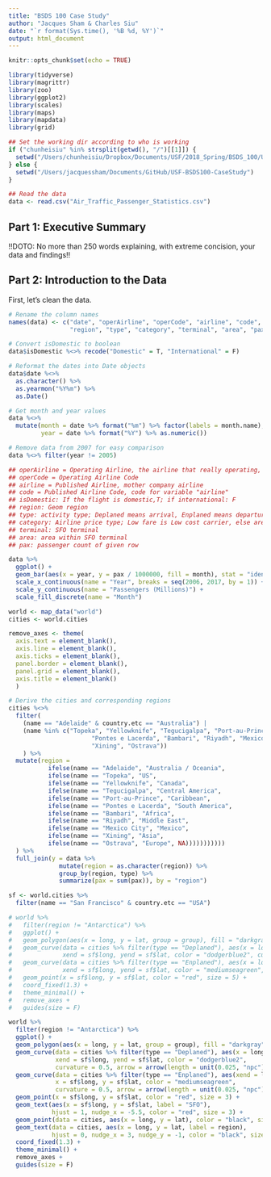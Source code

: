 ```yaml
---
title: "BSDS 100 Case Study"
author: "Jacques Sham & Charles Siu"
date: "`r format(Sys.time(), '%B %d, %Y')`"
output: html_document
---
```


```r
knitr::opts_chunk$set(echo = TRUE)
```

```r
library(tidyverse)
library(magrittr)
library(zoo)
library(ggplot2)
library(scales)
library(maps)
library(mapdata)
library(grid)
```

```r
## Set the working dir according to who is working
if ("chunheisiu" %in% strsplit(getwd(), "/")[[1]]) {
  setwd("/Users/chunheisiu/Dropbox/Documents/USF/2018_Spring/BSDS_100/USF-BSDS100-CaseStudy")
} else {
  setwd("/Users/jacquessham/Documents/GitHub/USF-BSDS100-CaseStudy")
}

## Read the data
data <- read.csv("Air_Traffic_Passenger_Statistics.csv")
```

## Part 1: Executive Summary

!!DOTO: No more than 250 words explaining, with extreme concision, your data and findings!!


## Part 2: Introduction to the Data
First, let's clean the data.

```r
# Rename the column names
names(data) <- c("date", "operAirline", "operCode", "airline", "code", "isDomestic",
                 "region", "type", "category", "terminal", "area", "pax")

# Convert isDomestic to boolean
data$isDomestic %<>% recode("Domestic" = T, "International" = F)

# Reformat the dates into Date objects
data$date %<>% 
  as.character() %>% 
  as.yearmon("%Y%m") %>% 
  as.Date()

# Get month and year values
data %<>% 
  mutate(month = date %>% format("%m") %>% factor(labels = month.name),
         year = date %>% format("%Y") %>% as.numeric())

# Remove data from 2007 for easy comparison
data %<>% filter(year != 2005) 

## operAirline = Operating Airline, the airline that really operating, some airline would own a child company to operate a single route
## operCode = Operating Airline Code
## airline = Published Airline, mother company airline
## code = Published Airline Code, code for variable "airline"
## isDomestic: If the flight is domestic,T; if international: F
## region: Geom region
## type: activity type; Deplaned means arrival, Enplaned means departure, Thru / Transit is other 
## category: Airline price type; Low fare is Low cost carrier, else are others
## terminal: SFO terminal
## area: area within SFO terminal
## pax: passenger count of given row
```

```r
data %>% 
  ggplot() +
  geom_bar(aes(x = year, y = pax / 1000000, fill = month), stat = "identity") +
  scale_x_continuous(name = "Year", breaks = seq(2006, 2017, by = 1)) +
  scale_y_continuous(name = "Passengers (Millions)") +
  scale_fill_discrete(name = "Month")
```

```r
world <- map_data("world")
cities <- world.cities

remove_axes <- theme(
  axis.text = element_blank(),
  axis.line = element_blank(),
  axis.ticks = element_blank(),
  panel.border = element_blank(),
  panel.grid = element_blank(),
  axis.title = element_blank()
  )

# Derive the cities and corresponding regions
cities %<>%
  filter(
    (name == "Adelaide" & country.etc == "Australia") |
    (name %in% c("Topeka", "Yellowknife", "Tegucigalpa", "Port-au-Prince",
                       "Pontes e Lacerda", "Bambari", "Riyadh", "Mexico City",
                       "Xining", "Ostrava"))
    ) %>% 
  mutate(region =
           ifelse(name == "Adelaide", "Australia / Oceania",
           ifelse(name == "Topeka", "US",
           ifelse(name == "Yellowknife", "Canada",
           ifelse(name == "Tegucigalpa", "Central America",
           ifelse(name == "Port-au-Prince", "Caribbean",
           ifelse(name == "Pontes e Lacerda", "South America",
           ifelse(name == "Bambari", "Africa",
           ifelse(name == "Riyadh", "Middle East",
           ifelse(name == "Mexico City", "Mexico",
           ifelse(name == "Xining", "Asia",
           ifelse(name == "Ostrava", "Europe", NA)))))))))))
  ) %>% 
  full_join(y = data %>%
              mutate(region = as.character(region)) %>% 
              group_by(region, type) %>%
              summarize(pax = sum(pax)), by = "region")

sf <- world.cities %>%
  filter(name == "San Francisco" & country.etc == "USA")

# world %>% 
#   filter(region != "Antarctica") %>% 
#   ggplot() +
#   geom_polygon(aes(x = long, y = lat, group = group), fill = "darkgray") +
#   geom_curve(data = cities %>% filter(type == "Deplaned"), aes(x = long, y = lat, size = log(pax) / 100),
#              xend = sf$long, yend = sf$lat, color = "dodgerblue2", curvature = 0.5) +
#   geom_curve(data = cities %>% filter(type == "Enplaned"), aes(x = long, y = lat, size = log(pax) / 100),
#              xend = sf$long, yend = sf$lat, color = "mediumseagreen", curvature = -0.5) +
#   geom_point(x = sf$long, y = sf$lat, color = "red", size = 5) +
#   coord_fixed(1.3) +
#   theme_minimal() +
#   remove_axes +
#   guides(size = F)

world %>% 
  filter(region != "Antarctica") %>% 
  ggplot() +
  geom_polygon(aes(x = long, y = lat, group = group), fill = "darkgray") +
  geom_curve(data = cities %>% filter(type == "Deplaned"), aes(x = long, y = lat),
             xend = sf$long, yend = sf$lat, color = "dodgerblue2",
             curvature = 0.5, arrow = arrow(length = unit(0.025, "npc"))) +
  geom_curve(data = cities %>% filter(type == "Enplaned"), aes(xend = long, yend = lat),
             x = sf$long, y = sf$lat, color = "mediumseagreen",
             curvature = 0.5, arrow = arrow(length = unit(0.025, "npc"))) +
  geom_point(x = sf$long, y = sf$lat, color = "red", size = 3) +
  geom_text(aes(x = sf$long, y = sf$lat, label = "SFO"),
            hjust = 1, nudge_x = -5.5, color = "red", size = 3) +
  geom_point(data = cities, aes(x = long, y = lat), color = "black", size = 3) +
  geom_text(data = cities, aes(x = long, y = lat, label = region),
            hjust = 0, nudge_x = 3, nudge_y = -1, color = "black", size = 3) +
  coord_fixed(1.3) +
  theme_minimal() +
  remove_axes +
  guides(size = F)
```


